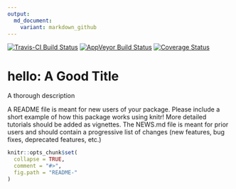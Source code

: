 ```yaml
---
output:
  md_document:
    variant: markdown_github
---
```


[![Travis-CI Build Status](https://travis-ci.org/Reinhard Simon/hello.png?branch=master)](https://travis-ci.org/Reinhard Simon/hello)
[![AppVeyor Build Status](https://ci.appveyor.com/api/projects/status/github/Reinhard Simon/hello?branch=master)](https://ci.appveyor.com/project/Reinhard Simon/hello)
[![Coverage Status](https://img.shields.io/coveralls/Reinhard Simon/hello.svg)](https://coveralls.io/r/Reinhard Simon/hello?branch=master)

<!-- README.md is generated from README.Rmd. Please edit that file -->

# hello: A Good Title

A thorough description

A README file is meant for new users of your package. Please include a short example of how this package works using knitr! More detailed tutorials should be added as 
vignettes. The NEWS.md file is meant for prior users and should contain a progressive
list of changes (new features, bug fixes, deprecated features, etc.)

```r
knitr::opts_chunk$set(
  collapse = TRUE,
  comment = "#>",
  fig.path = "README-"
)
```
